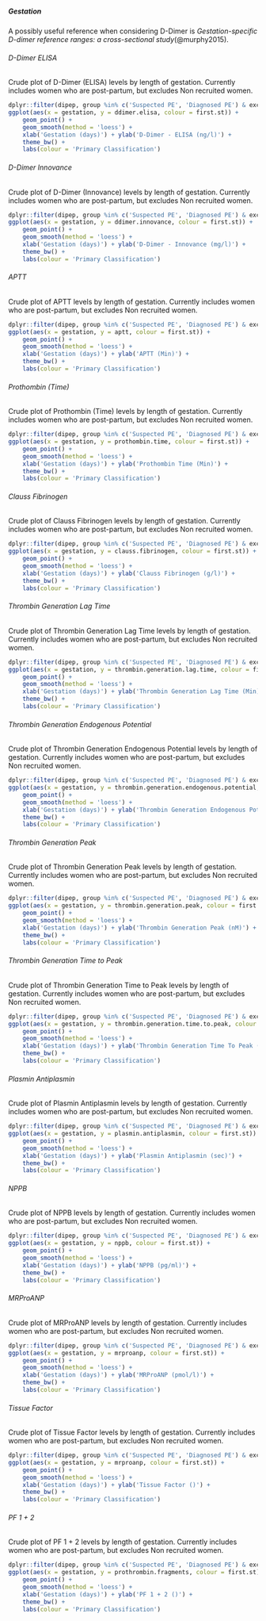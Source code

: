 ##### Gestation  {.tabset .tabset-fade .tabset-pills}

A possibly useful reference when considering D-Dimer is *Gestation-specific D-dimer reference ranges: a cross-sectional study*(@murphy2015).

###### D-Dimer ELISA

Crude plot of D-Dimer (ELISA) levels by length of gestation.  Currently includes women who are post-partum, but excludes Non recruited women.

```r
dplyr::filter(dipep, group %in% c('Suspected PE', 'Diagnosed PE') & exclude.anti.coag == 'No') %>%
ggplot(aes(x = gestation, y = ddimer.elisa, colour = first.st)) +
    geom_point() +
    geom_smooth(method = 'loess') +
    xlab('Gestation (days)') + ylab('D-Dimer - ELISA (ng/l)') +
    theme_bw() +
    labs(colour = 'Primary Classification')

```

###### D-Dimer Innovance

Crude plot of D-Dimer (Innovance) levels by length of gestation.  Currently includes women who are post-partum, but excludes Non recruited women.

```r
dplyr::filter(dipep, group %in% c('Suspected PE', 'Diagnosed PE') & exclude.anti.coag == 'No') %>%
ggplot(aes(x = gestation, y = ddimer.innovance, colour = first.st)) +
    geom_point() +
    geom_smooth(method = 'loess') +
    xlab('Gestation (days)') + ylab('D-Dimer - Innovance (mg/l)') +
    theme_bw() +
    labs(colour = 'Primary Classification')


```

###### APTT

Crude plot of APTT levels by length of gestation.  Currently includes women who are post-partum, but excludes Non recruited women.

```r
dplyr::filter(dipep, group %in% c('Suspected PE', 'Diagnosed PE') & exclude.anti.coag == 'No') %>%
ggplot(aes(x = gestation, y = aptt, colour = first.st)) +
    geom_point() +
    geom_smooth(method = 'loess') +
    xlab('Gestation (days)') + ylab('APTT (Min)') +
    theme_bw() +
    labs(colour = 'Primary Classification')


```

###### Prothombin (Time)

Crude plot of Prothombin (Time) levels by length of gestation.  Currently includes women who are post-partum, but excludes Non recruited women.

```r
dplyr::filter(dipep, group %in% c('Suspected PE', 'Diagnosed PE') & exclude.anti.coag == 'No') %>%
ggplot(aes(x = gestation, y = prothombin.time, colour = first.st)) +
    geom_point() +
    geom_smooth(method = 'loess') +
    xlab('Gestation (days)') + ylab('Prothombin Time (Min)') +
    theme_bw() +
    labs(colour = 'Primary Classification')


```

###### Clauss Fibrinogen

Crude plot of Clauss Fibrinogen levels by length of gestation.  Currently includes women who are post-partum, but excludes Non recruited women.

```r
dplyr::filter(dipep, group %in% c('Suspected PE', 'Diagnosed PE') & exclude.anti.coag == 'No') %>%
ggplot(aes(x = gestation, y = clauss.fibrinogen, colour = first.st)) +
    geom_point() +
    geom_smooth(method = 'loess') +
    xlab('Gestation (days)') + ylab('Clauss Fibrinogen (g/l)') +
    theme_bw() +
    labs(colour = 'Primary Classification')

```

###### Thrombin Generation Lag Time

Crude plot of Thrombin Generation Lag Time levels by length of gestation.  Currently includes women who are post-partum, but excludes Non recruited women.

```r
dplyr::filter(dipep, group %in% c('Suspected PE', 'Diagnosed PE') & exclude.anti.coag == 'No') %>%
ggplot(aes(x = gestation, y = thrombin.generation.lag.time, colour = first.st)) +
    geom_point() +
    geom_smooth(method = 'loess') +
    xlab('Gestation (days)') + ylab('Thrombin Generation Lag Time (Min)') +
    theme_bw() +
    labs(colour = 'Primary Classification')


```

###### Thrombin Generation Endogenous Potential

Crude plot of Thrombin Generation Endogenous Potential levels by length of gestation.  Currently includes women who are post-partum, but excludes Non recruited women.

```r
dplyr::filter(dipep, group %in% c('Suspected PE', 'Diagnosed PE') & exclude.anti.coag == 'No') %>%
ggplot(aes(x = gestation, y = thrombin.generation.endogenous.potential, colour = first.st)) +
    geom_point() +
    geom_smooth(method = 'loess') +
    xlab('Gestation (days)') + ylab('Thrombin Generation Endogenous Potential (Min)') +
    theme_bw() +
    labs(colour = 'Primary Classification')


```

###### Thrombin Generation Peak

Crude plot of Thrombin Generation Peak levels by length of gestation.  Currently includes women who are post-partum, but excludes Non recruited women.

```r
dplyr::filter(dipep, group %in% c('Suspected PE', 'Diagnosed PE') & exclude.anti.coag == 'No') %>%
ggplot(aes(x = gestation, y = thrombin.generation.peak, colour = first.st)) +
    geom_point() +
    geom_smooth(method = 'loess') +
    xlab('Gestation (days)') + ylab('Thrombin Generation Peak (nM)') +
    theme_bw() +
    labs(colour = 'Primary Classification')


```

###### Thrombin Generation Time to Peak

Crude plot of Thrombin Generation Time to Peak levels by length of gestation.  Currently includes women who are post-partum, but excludes Non recruited women.

```r
dplyr::filter(dipep, group %in% c('Suspected PE', 'Diagnosed PE') & exclude.anti.coag == 'No') %>%
ggplot(aes(x = gestation, y = thrombin.generation.time.to.peak, colour = first.st)) +
    geom_point() +
    geom_smooth(method = 'loess') +
    xlab('Gestation (days)') + ylab('Thrombin Generation Time To Peak (Min)') +
    theme_bw() +
    labs(colour = 'Primary Classification')


```

###### Plasmin Antiplasmin

Crude plot of Plasmin Antiplasmin levels by length of gestation.  Currently includes women who are post-partum, but excludes Non recruited women.

```r
dplyr::filter(dipep, group %in% c('Suspected PE', 'Diagnosed PE') & exclude.anti.coag == 'No') %>%
ggplot(aes(x = gestation, y = plasmin.antiplasmin, colour = first.st)) +
    geom_point() +
    geom_smooth(method = 'loess') +
    xlab('Gestation (days)') + ylab('Plasmin Antiplasmin (sec)') +
    theme_bw() +
    labs(colour = 'Primary Classification')


```

###### NPPB

Crude plot of NPPB levels by length of gestation.  Currently includes women who are post-partum, but excludes Non recruited women.

```r
dplyr::filter(dipep, group %in% c('Suspected PE', 'Diagnosed PE') & exclude.anti.coag == 'No') %>%
ggplot(aes(x = gestation, y = nppb, colour = first.st)) +
    geom_point() +
    geom_smooth(method = 'loess') +
    xlab('Gestation (days)') + ylab('NPPB (pg/ml)') +
    theme_bw() +
    labs(colour = 'Primary Classification')


```

###### MRProANP

Crude plot of MRProANP levels by length of gestation.  Currently includes women who are post-partum, but excludes Non recruited women.

```r
dplyr::filter(dipep, group %in% c('Suspected PE', 'Diagnosed PE') & exclude.anti.coag == 'No') %>%
ggplot(aes(x = gestation, y = mrproanp, colour = first.st)) +
    geom_point() +
    geom_smooth(method = 'loess') +
    xlab('Gestation (days)') + ylab('MRProANP (pmol/l)') +
    theme_bw() +
    labs(colour = 'Primary Classification')


```

###### Tissue Factor

Crude plot of Tissue Factor levels by length of gestation.  Currently includes women who are post-partum, but excludes Non recruited women.

```r
dplyr::filter(dipep, group %in% c('Suspected PE', 'Diagnosed PE') & exclude.anti.coag == 'No') %>%
ggplot(aes(x = gestation, y = mrproanp, colour = first.st)) +
    geom_point() +
    geom_smooth(method = 'loess') +
    xlab('Gestation (days)') + ylab('Tissue Factor ()') +
    theme_bw() +
    labs(colour = 'Primary Classification')


```

###### PF 1 + 2

Crude plot of PF 1 + 2 levels by length of gestation.  Currently includes women who are post-partum, but excludes Non recruited women.

```r
dplyr::filter(dipep, group %in% c('Suspected PE', 'Diagnosed PE') & exclude.anti.coag == 'No') %>%
ggplot(aes(x = gestation, y = prothrombin.fragments, colour = first.st)) +
    geom_point() +
    geom_smooth(method = 'loess') +
    xlab('Gestation (days)') + ylab('PF 1 + 2 ()') +
    theme_bw() +
    labs(colour = 'Primary Classification')


```
